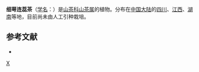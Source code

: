{{Speciesbox 
| taxon = Camellia tsofui
| authority = Chien
}}

'''细萼连蕊茶'''（[[学名|学名]]：{{lang|la|''Camellia tsofui''}}）是[[山茶科|山茶科]][[山茶属|山茶属]]的植物。分布在[[中国大陆|中国大陆]]的[[四川|四川]]、[[江西|江西]]、[[湖南|湖南]]等地，目前尚未由人工引种栽培。

== 参考文献 ==
<div class="references-small">
* {{cite web| url =http://www.bioinfo.cn/db05/KmzwSpecies.php?action=view&id=29095| title =细萼连蕊茶| work =《中国高等植物数据库全库》| publisher =中国科学院微生物研究所| author =昆明植物研究所| accessdate =2009-02-26| deadurl =yes| archiveurl =https://web.archive.org/web/20160305103346/http://www.bioinfo.cn/db05/KmzwSpecies.php?action=view&id=29095| archivedate =2016-03-05}}
</div>
{{Taxonbar|from=Q15232744}}

[[Category:山茶属|X]]


{{植物小作品}}